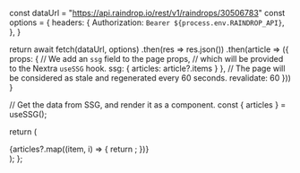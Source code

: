  

const dataUrl = "https://api.raindrop.io/rest/v1/raindrops/30506783"
   const options = {
      headers: {
        Authorization: `Bearer ${process.env.RAINDROP_API}`,
      },
    }

return await fetch(dataUrl, options)
.then(res => res.json())
.then(article => ({
props: {
// We add an `ssg` field to the page props,
// which will be provided to the Nextra `useSSG` hook.
ssg: {
articles: article?.items
}
},
// The page will be considered as stale and regenerated every 60 seconds.
revalidate: 60
}))
}

  // Get the data from SSG, and render it as a component.
  const { articles } = useSSG();

  return (
    <div>
      {articles?.map((item, i) => {
        return <BookmarkCard data={item} />;
      })}
    </div>
  );
};

